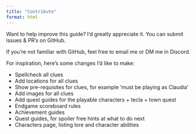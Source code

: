 ```yaml
---
title: "Contribute"
format: html
---
```


Want to help improve this guide? I'd greatly appreciate it. You can submit issues & PR's on GitHub.

If you're not familiar with GitHub, feel free to email me or DM me in Discord.


For inspiration, here's some changes I'd like to make:
<ul>
  <li>Spellcheck all clues</li>
  <li>Add locations for all clues</li>
  <li>Show pre-requisites for clues, for example 'must be playing as Claudia'</li>
  <li>Add images for all clues</li>
  <li>Add quest guides for the playable characters + tecla + town quest</li>
  <li>Endgame scoreboard rules</li>
  <li>Achievement guides</li>
  <li>Quest guides, for spoiler free hints at what to do next</li>
  <li>Characters page, listing lore and character abilities</li>
</ul>